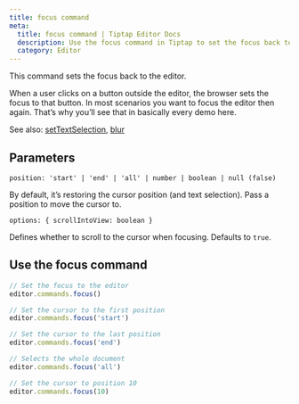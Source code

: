 ```yaml
---
title: focus command
meta:
  title: focus command | Tiptap Editor Docs
  description: Use the focus command in Tiptap to set the focus back to the editor at a specific position. Learn more in our docs!
  category: Editor
---
```


This command sets the focus back to the editor.

When a user clicks on a button outside the editor, the browser sets the focus to that button. In most scenarios you want to focus the editor then again. That’s why you’ll see that in basically every demo here.

See also: [setTextSelection](/3.x/editor/api/commands/selection/set-text-selection), [blur](/3.x/editor/api/commands/selection/blur)

## Parameters

`position: 'start' | 'end' | 'all' | number | boolean | null (false)`

By default, it’s restoring the cursor position (and text selection). Pass a position to move the cursor to.

`options: { scrollIntoView: boolean }`

Defines whether to scroll to the cursor when focusing. Defaults to `true`.

## Use the focus command

```js
// Set the focus to the editor
editor.commands.focus()

// Set the cursor to the first position
editor.commands.focus('start')

// Set the cursor to the last position
editor.commands.focus('end')

// Selects the whole document
editor.commands.focus('all')

// Set the cursor to position 10
editor.commands.focus(10)
```
